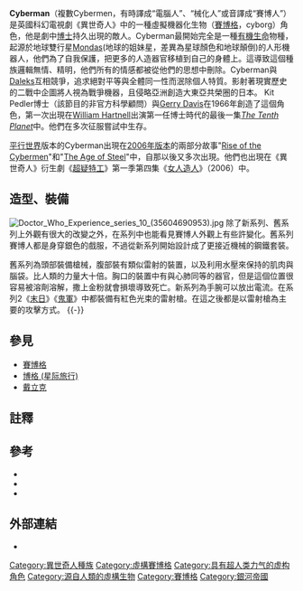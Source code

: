 {{noteTA|G1=TV}}{{About|《異世奇人》反派|Steve Mann的電影|Cyberman (電影)}}

{{Doctorwhorace
| image=[[Image:Cyberman.jpg|200px]]
| caption=2006年Cyberman的重新設計版本
| name=Cyberman
| type=虛擬機器化生物
| affiliation=Cyber帝國 （原始系列）<br/>Cybus 工業, The Alliance （新系列）
| planet=[[Mondas_(Doctor_Who)|Mondas]]/[[Telos_(Doctor_Who)|Telos]] （原始系列）<br/> 平行世界中的地球（新系列）
| start=''[[The_Tenth_Planet|The Tenth Planet]]'' (1966)
}}
'''Cyberman'''（複數Cybermen，有時譯成“電腦人”、“械化人”或音譯成“賽博人”）是英國科幻電視劇《異世奇人》中的一種虛擬機器化生物（[[賽博格|賽博格]]，cyborg）角色，他是劇中[[博士_(異世奇人)|博士]]持久出現的敵人。Cyberman最開始完全是一種[[有機生命|有機生命]]物種，起源於地球雙行星[[Mondas|Mondas]](地球的姐妹星，差異為星球顏色和地球顛倒)的人形機器人，他們為了自我保護，把更多的人造器官移植到自己的身體上。這導致這個種族邏輯無情、精明，他們所有的情感都被從他們的思想中刪除。Cyberman與[[Daleks|Daleks]]互相競爭，追求絕對平等與全體同一性而泯除個人特質。影射著現實歷史的二戰中企圖將人視為戰爭機器，且侵略亞洲創造大東亞共榮圈的日本。
Kit Pedler博士（該節目的非官方科學顧問）與[[Gerry_Davis_(screenwriter)|Gerry Davis]]在1966年創造了這個角色，第一次出現在[[William_Hartnell|William Hartnell]]出演第一任博士時代的最後一集''[[The_Tenth_Planet|The Tenth Planet]]''中。他們在多次征服嘗試中生存。

[[平行世界|平行世界]]版本的Cyberman出現在[[List_of_Doctor_Who_serials#Series_2_(2006)|2006年版本]]的兩部分故事"[[Rise_of_the_Cybermen|Rise of the Cybermen]]"和"[[The_Age_of_Steel|The Age of Steel]]"中，自那以後又多次出現。他們也出現在《異世奇人》衍生劇《[[超疑特工|超疑特工]]》第一季第四集《[[女人造人|女人造人]]》（2006）中。

==造型、裝備==
[[File:Doctor_Who_Experience_series_10_(35604690953).jpg|thumb]]
除了新系列、舊系列上外觀有很大的改變之外，在系列中也能看見賽博人外觀上有些許變化。舊系列賽博人都是身穿銀色的戲服，不過從新系列開始設計成了更接近機械的鋼鐵套裝。

舊系列為頭部裝備槍械，腹部裝有類似雷射的裝置，以及利用水壓來保持的肌肉與腦袋。比人類的力量大十倍。胸口的裝置中有與心肺同等的器官，但是這個位置很容易被溶劑溶解，撒上金粉就會損壞導致死亡。新系列為手腕可以放出電流。在系列2《[[末日_(異世奇人)|末日]]》《[[鬼軍|鬼軍]]》中都裝備有紅色光束的雷射槍。在這之後都是以雷射槍為主要的攻擊方式。
{{-}}
==參見==
* [[賽博格|賽博格]]
* [[博格_(星际旅行)|博格 (星际旅行)]]
*[[戴立克|戴立克]]
{{Portal|BBC}}

==註釋==
{{Reflist}}

==參考==
{{Refbegin}}
*{{Cite news|url=http://www.thisislondon.co.uk/showbiz/articles/20895016?source=PA|title=A new, shiny, tinpot terror|publisher=Evening Standard|date=2005-11-11|url-status=dead|access-date=2021-12-31|archive-url=https://archive.fo/YHA7n|archive-date=2018-12-10}}
*{{Cite book|author=David Banks|title=Cybermen|publisher=Carol Pub Group|year=1988|isbn=0-352-32738-3}}
*{{Cite news|first=Matt|last=Salusbury|pages=30–37|title=Father of the Cybermen|date=May 2006|publisher=[[Fortean_Times|Fortean Times]]}}
{{Refend}}

==外部連結==
* {{TardisIndexFile|Cyberman}}

{{Cybermen stories}}
{{Cybermen Audios}}
{{Doctor Who species}}
{{Doctor Who}}

[[Category:異世奇人種族|Category:異世奇人種族]]
[[Category:虛構賽博格|Category:虛構賽博格]]
[[Category:具有超人类力气的虚构角色|Category:具有超人类力气的虚构角色]]
[[Category:源自人類的虛構生物|Category:源自人類的虛構生物]]
[[Category:賽博格|Category:賽博格]]
[[Category:銀河帝國|Category:銀河帝國]]